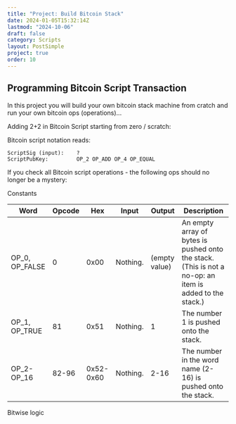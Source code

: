 ```yaml
---
title: "Project: Build Bitcoin Stack"
date: 2024-01-05T15:32:14Z
lastmod: "2024-10-06"
draft: false
category: Scripts
layout: PostSimple
project: true
order: 10
---
```


## Programming Bitcoin Script Transaction

In this project you will build your own bitcoin stack machine from cratch and run your own bitcoin ops (operations)...

Adding 2+2 in Bitcoin Script starting from zero / scratch:

<SvgDisplay
    src="/bitcoin-topics/static/images/topics/p2pk/stack.png"
    width="60%"
    height="auto"
/>

Bitcoin script notation reads:

```
ScriptSig (input):    ?
ScriptPubKey:         OP_2 OP_ADD OP_4 OP_EQUAL
```

If you check all Bitcoin script operations -
the following ops should no longer be a mystery:

Constants

| Word           | Opcode | Hex       | Input    | Output        | Description                                                                                             |
| -------------- | ------ | --------- | -------- | ------------- | ------------------------------------------------------------------------------------------------------- |
| OP_0, OP_FALSE | 0      | 0x00      | Nothing. | (empty value) | An empty array of bytes is pushed onto the stack. (This is not a no-op: an item is added to the stack.) |
| OP_1, OP_TRUE  | 81     | 0x51      | Nothing. | 1             | The number 1 is pushed onto the stack.                                                                  |
| OP_2-OP_16     | 82-96  | 0x52-0x60 | Nothing. | 2-16          | The number in the word name (2-16) is pushed onto the stack.                                            |

Bitwise logic
